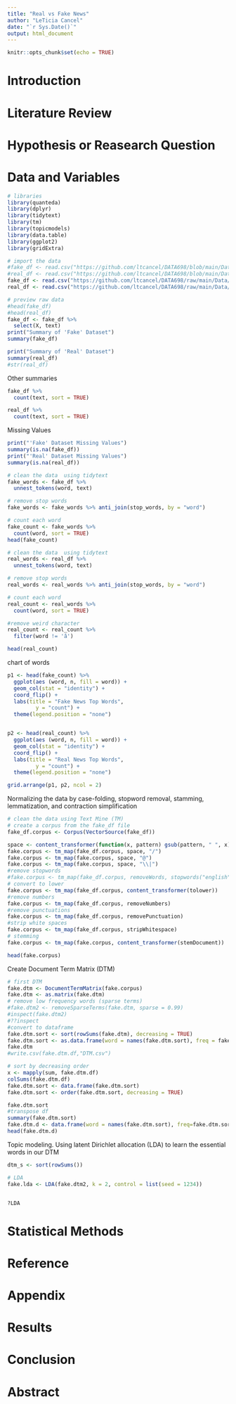 ```yaml
---
title: "Real vs Fake News"
author: "LeTicia Cancel"
date: "`r Sys.Date()`"
output: html_document
---
```


```r
knitr::opts_chunk$set(echo = TRUE)
```


# Introduction


# Literature Review



# Hypothesis or Reasearch Question


# Data and Variables

```r
# libraries 
library(quanteda)
library(dplyr)
library(tidytext)
library(tm)
library(topicmodels)
library(data.table)
library(ggplot2)
library(gridExtra)
```


```r
# import the data
#fake_df <- read.csv("https://github.com/ltcancel/DATA698/blob/main/Data/Fake.csv?raw=true")
#real_df <- read.csv("https://github.com/ltcancel/DATA698/blob/main/Data/True.csv?raw=true")
fake_df <- read.csv("https://github.com/ltcancel/DATA698/raw/main/Data/DataSet_Misinfo_FAKE.csv")
real_df <- read.csv("https://github.com/ltcancel/DATA698/raw/main/Data/DataSet_Misinfo_TRUE.csv")
```

```r
# preview raw data
#head(fake_df)
#head(real_df)
fake_df <- fake_df %>%
  select(X, text)
print("Summary of 'Fake' Dataset")
summary(fake_df)

print("Summary of 'Real' Dataset")
summary(real_df)
#str(real_df)
```

Other summaries
```r
fake_df %>%
  count(text, sort = TRUE)

real_df %>%
  count(text, sort = TRUE)
```

Missing Values
```r
print("'Fake' Dataset Missing Values")
summary(is.na(fake_df))
print("'Real' Dataset Missing Values")
summary(is.na(real_df))
```



```r
# clean the data  using tidytext
fake_words <- fake_df %>%
  unnest_tokens(word, text)

# remove stop words
fake_words <- fake_words %>% anti_join(stop_words, by = "word")

# count each word
fake_count <- fake_words %>% 
  count(word, sort = TRUE)
head(fake_count)
```

```r
# clean the data  using tidytext
real_words <- real_df %>%
  unnest_tokens(word, text)

# remove stop words
real_words <- real_words %>% anti_join(stop_words, by = "word")

# count each word
real_count <- real_words %>% 
  count(word, sort = TRUE)

#remove weird character
real_count <- real_count %>%
  filter(word != 'â')

head(real_count)
```

chart of words
```r
p1 <- head(fake_count) %>%
  ggplot(aes (word, n, fill = word)) +
  geom_col(stat = "identity") + 
  coord_flip() + 
  labs(title = "Fake News Top Words",
         y = "count") +
  theme(legend.position = "none")


p2 <- head(real_count) %>%
  ggplot(aes (word, n, fill = word)) +
  geom_col(stat = "identity") + 
  coord_flip() + 
  labs(title = "Real News Top Words",
         y = "count") +
  theme(legend.position = "none")

grid.arrange(p1, p2, ncol = 2)
```



Normalizing the data by case-folding, stopword removal, stamming, lemmatization, and contraction simplification
```r
# clean the data using Text Mine (TM)
# create a corpus from the fake_df file
fake_df.corpus <- Corpus(VectorSource(fake_df))

space <- content_transformer(function(x, pattern) gsub(pattern, " ", x))
fake.corpus <- tm_map(fake_df.corpus, space, "/")
fake.corpus <- tm_map(fake.corpus, space, "@")
fake.corpus <- tm_map(fake.corpus, space, "\\|")
#remove stopwords
#fake.corpus <- tm_map(fake_df.corpus, removeWords, stopwords("english"))
# convert to lower
fake.corpus <- tm_map(fake_df.corpus, content_transformer(tolower))
#remove numbers
fake.corpus <- tm_map(fake_df.corpus, removeNumbers)
#remove punctuations
fake.corpus <- tm_map(fake_df.corpus, removePunctuation)
#strip white spaces
fake.corpus <- tm_map(fake_df.corpus, stripWhitespace)
# stemming
fake.corpus <- tm_map(fake.corpus, content_transformer(stemDocument))

head(fake.corpus)
```

Create Document Term Matrix (DTM)
```r
# first DTM
fake.dtm <- DocumentTermMatrix(fake.corpus)
fake.dtm <- as.matrix(fake.dtm)
# remove low frequency words (sparse terms)
#fake.dtm2 <- removeSparseTerms(fake.dtm, sparse = 0.99)
#inspect(fake.dtm2)
#??inspect
#convert to dataframe
fake.dtm.sort <- sort(rowSums(fake.dtm), decreasing = TRUE)
fake.dtm.sort <- as.data.frame(word = names(fake.dtm.sort), freq = fake.dtm.sort)
fake.dtm
#write.csv(fake.dtm.df,"DTM.csv")
```

```r
# sort by decreasing order
x <- mapply(sum, fake.dtm.df)
colSums(fake.dtm.df)
fake.dtm.sort <- data.frame(fake.dtm.sort)
fake.dtm.sort <- order(fake.dtm.sort, decreasing = TRUE)

fake.dtm.sort
#transpose df
summary(fake.dtm.sort)
fake.dtm.d <- data.frame(word = names(fake.dtm.sort), freq=fake.dtm.sort)
head(fake.dtm.d)
```


Topic modeling. Using latent Dirichlet allocation (LDA) to learn the essential words in our DTM
```r
dtm_s <- sort(rowSums())

# LDA 
fake.lda <- LDA(fake.dtm2, k = 2, control = list(seed = 1234))


?LDA
```


# Statistical Methods



# Reference



# Appendix


# Results


# Conclusion



# Abstract







